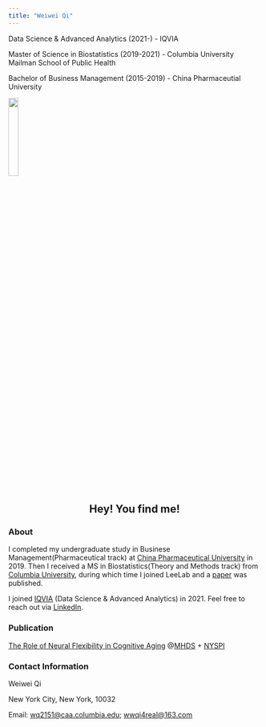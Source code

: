 ```yaml
---
title: "Weiwei Qi"
---
```


Data Science & Advanced Analytics (2021-) - IQVIA

Master of Science in Biostatistics (2019-2021) - Columbia University Mailman School of Public Health

Bachelor of Business Management (2015-2019) - China Pharmaceutial University

![](./image/front.jpg){width=20%}

<center> 
## Hey! You find me!
</center>

### About

I completed my undergraduate study in Businese Management(Pharmaceutical track) at [China Pharmaceutical University](https://en.cpu.edu.cn/) in 2019. Then I received a MS in Biostatistics(Theory and Methods track) from [Columbia University](https://www.mailman.columbia.edu/become-student/departments/biostatistics), during which time I joined LeeLab and a [paper](https://www.sciencedirect.com/science/article/pii/S1053811921010569) was published. 

I joined [IQVIA](https://www.iqvia.com/) (Data Science & Advanced Analytics) in 2021. Feel free to reach out via [LinkedIn](https://www.linkedin.com/in/weiwei-qi-539677164/).

### Publication

[The Role of Neural Flexibility in Cognitive Aging](https://www.sciencedirect.com/science/article/pii/S1053811921010569) @[MHDS](https://www.columbiapsychiatry.org/research/research-areas/mental-health-data-science) + [NYSPI](https://nyspi.org/)

### Contact Information

Weiwei Qi

New York City, New York, 10032  

Email: [wq2151@caa.columbia.edu](mailto:wq2151@caa.columbia.edu); [wwqi4real@163.com](mailto:wwqi4real@163.com)
